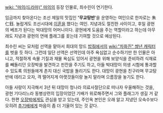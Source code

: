 [[wiki: "마의(드라마)" 마의]]의 등장 인물로, 최수린이 연기한다.

임금까지 찾아온다는 조선 제일의 맛집인 ''''무교탕반''''을 운영하는 여인으로 한자로는 朱仁鈺. 놀랍게도 조선시대에 [[이혼]]을 했다는 여인. 지녕과도 절친한 사이이고, 후일 광현의 베프가 된다는 박대망의 어머니이다. 광현에게 도움을 주는 역할이라고 하는데 아무래도 지녕과 광현의 연애 플래그를 꽂는데 기여할 것으로 예상된다. 

최수린 씨는 모처럼 선역을 맡아서 희대의 망드 [[밥줘]]에서의 [[wiki:"차화진" 썅년 캐릭터]]를 벗을 듯 하다. 그런데 일단 선역은 선역인데 아주 욕심없고 순수하기만 한 인물은 아니고, 적절하게 속물 기질과 재물 욕심도 있어서 광현을 위해 보양식을 준비하려 식재료를 빼돌리던 오장박을 발견하고 핀잔을 주기도 하고, 아들 박대망이 의생 시험에 통과할 수 있도록 의원들에게 촌지 대신 국밥을 돌리기도 한다. 대망이 광현을 친구라며 무교탕반에 데리고 오자, 격 떨어지게 아랫것들이랑 놀지 말라며 으름장을 놓기도 한다. 
     
아들 사랑이 지극해서 3년 뒤 대망이 청나라 의료사절단으로 떠나자 우울해하는 것을, 광현 기다리느라 동병상련의 입장이었던 기배가 위로해주면서 그와 플래그가 생길 거 같다. 한편 [[오장박]]에게도 관심을 받고 있는데, 주인옥 본인은 오래 알고 지냈던 오숙수보다 오히려 [[추기배]]에게 마음이 좀 더 기울어 있는 것 같다. 
